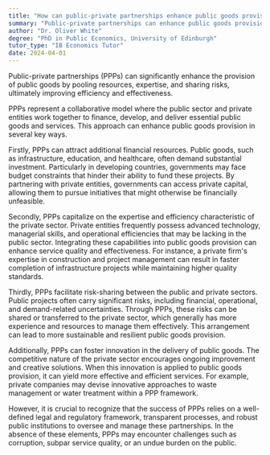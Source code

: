 ```yaml
---
title: "How can public-private partnerships enhance public goods provision?"
summary: "Public-private partnerships can enhance public goods provision by pooling resources, expertise, and risk-sharing to improve efficiency and effectiveness."
author: "Dr. Oliver White"
degree: "PhD in Public Economics, University of Edinburgh"
tutor_type: "IB Economics Tutor"
date: 2024-04-01
---
```


Public-private partnerships (PPPs) can significantly enhance the provision of public goods by pooling resources, expertise, and sharing risks, ultimately improving efficiency and effectiveness.

PPPs represent a collaborative model where the public sector and private entities work together to finance, develop, and deliver essential public goods and services. This approach can enhance public goods provision in several key ways.

Firstly, PPPs can attract additional financial resources. Public goods, such as infrastructure, education, and healthcare, often demand substantial investment. Particularly in developing countries, governments may face budget constraints that hinder their ability to fund these projects. By partnering with private entities, governments can access private capital, allowing them to pursue initiatives that might otherwise be financially unfeasible.

Secondly, PPPs capitalize on the expertise and efficiency characteristic of the private sector. Private entities frequently possess advanced technology, managerial skills, and operational efficiencies that may be lacking in the public sector. Integrating these capabilities into public goods provision can enhance service quality and effectiveness. For instance, a private firm's expertise in construction and project management can result in faster completion of infrastructure projects while maintaining higher quality standards.

Thirdly, PPPs facilitate risk-sharing between the public and private sectors. Public projects often carry significant risks, including financial, operational, and demand-related uncertainties. Through PPPs, these risks can be shared or transferred to the private sector, which generally has more experience and resources to manage them effectively. This arrangement can lead to more sustainable and resilient public goods provision.

Additionally, PPPs can foster innovation in the delivery of public goods. The competitive nature of the private sector encourages ongoing improvement and creative solutions. When this innovation is applied to public goods provision, it can yield more effective and efficient services. For example, private companies may devise innovative approaches to waste management or water treatment within a PPP framework.

However, it is crucial to recognize that the success of PPPs relies on a well-defined legal and regulatory framework, transparent processes, and robust public institutions to oversee and manage these partnerships. In the absence of these elements, PPPs may encounter challenges such as corruption, subpar service quality, or an undue burden on the public.
    